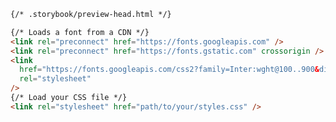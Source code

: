 ```html
{/* .storybook/preview-head.html */}

{/* Loads a font from a CDN */}
<link rel="preconnect" href="https://fonts.googleapis.com" />
<link rel="preconnect" href="https://fonts.gstatic.com" crossorigin />
<link
  href="https://fonts.googleapis.com/css2?family=Inter:wght@100..900&display=swap"
  rel="stylesheet"
/>
{/* Load your CSS file */}
<link rel="stylesheet" href="path/to/your/styles.css" />
```
